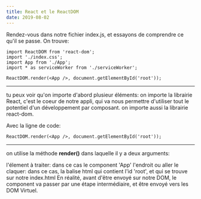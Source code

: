 ```yaml
---
title: React et le ReactDOM
date: 2019-08-02
---
```


Rendez-vous dans notre fichier index.js, et essayons de comprendre ce qu'il se passe. On trouve:
```import React from 'react';
import ReactDOM from 'react-dom';
import './index.css';
import App from './App';
import * as serviceWorker from './serviceWorker';

ReactDOM.render(<App />, document.getElementById('root'));
```
---
tu peux voir qu'on importe d'abord plusieur éléments:
on importe la librairie React, c'est le coeur de notre appli, qui va nous permettre d'utiliser tout le potentiel d'un développement par composant.
on importe aussi la librairie react-dom. 

Avec la ligne de code:

```
ReactDOM.render(<App />, document.getElementById('root'));
```
---
on utilise la méthode __render()__ dans laquelle il y a deux arguments:

l'élement à traiter: dans ce cas le component 'App'
l'endroit ou aller le claquer: dans ce cas, la balise html qui contient l'id 'root', et qui se trouve sur notre index.html
En réalité, avant d'être envoyé sur notre DOM, le component va passer par une étape intermédiaire, et être envoyé vers les DOM Virtuel.

